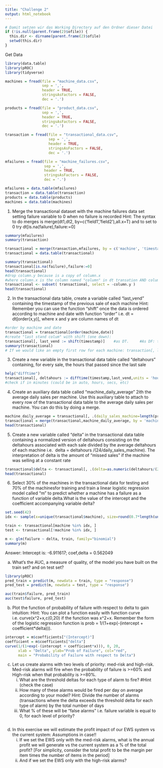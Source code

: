 ```yaml
---
title: "Challenge 2"
output: html_notebook
---
```


```r
# Damit setzen wir das Working Directory auf den Ordner dieser Datei
if (!is.null(parent.frame(2)$ofile)) {
  this.dir <- dirname(parent.frame(2)$ofile)
  setwd(this.dir)
}
```

Get Data
```r
library(data.table)
library(pROC)
library(tidyverse)

machines = fread(file = "machine_data.csv",
                 sep = ',',
                 header = TRUE,
                 stringsAsFactors = FALSE,
                 dec = '.')

products = fread(file = "product_data.csv",
                 sep = ',',
                 header = TRUE,
                 stringsAsFactors = FALSE,
                 dec = '.')

transaction = fread(file = "transactional_data.csv",
                    sep = ',',
                    header = TRUE,
                    stringsAsFactors = FALSE,
                    dec = '.')

mfailures = fread(file = "machine_failures.csv",
                  sep = ',',
                  header = TRUE,
                  stringsAsFactors = FALSE,
                  dec = '.')

mfailures = data.table(mfailures)
transaction = data.table(transaction)
products = data.table(products)
machines = data.table(machines)
```

1. Merge the transactional dataset with the machine failures data set setting failure variable to 0 when no failure is recorded
Hint: The syntax to do merges is merge(dt1,dt2, by=c(‘field1’,’field2’),all.x=T) and to set to 0 try dt[is.na(failure),failure:=0]
```r
summary(mfailures)
summary(transaction)

transactional = merge(transaction,mfailures, by = c('machine', 'timestamp'), all.x=T)
transactional = data.table(transactional)

summary(transactional)
transactional[is.na(failure),failure:=0]
head(transactional)
#drop column.y because is a copy of column.x 
#where column.x is the column named "column" in dt transation AND column.y is the column named "column" in dt mfailures
transactional <- subset( transactional, select = -column.y )
head(transactional)
```

2. In the transactional data table, create a variable called “last_vend” containing the timestamp of the previous sale of each machine
Hint: Remember you can use the function “shift” once the data is ordered according 
to machine and date with function “order” i.e. dt = dt[order(x,y)], where x and y are column names of dt
```r
#order by machine and date
transactional = transactional[order(machine,date)] 
#create "last stand colum" with shift (one down):
transactional[, last_vend := shift(timestamp)]    #as DT.     #As DF: transaction$last_vend=transaction$shift(timestamp)
summary(transactional)
# If we would like an empty first row for each machine: transaction[, last_vend := c(NA, timestamp[-.N]), by=machine] 
```

3. Create a new variable in the transactional data table called “deltahours” containing, for every sale, the hours that passed since the last sale
```r
help("difftime")  
transactional[, deltahours := difftime(timestamp,last_vend,units = 'hours')]   
#check if in minutes (could be in auto, hours, secs, etc)
```

4. Create an auxiliary data table called “machine_daily_average” 2ith the average daily sales per machine. 
Use this auxiliary table to attach to every row of the transactional data table to the average daily sales per machine. 
You can do this by doing a merge.
```r
machine_daily_average = transactional[, .(daily_sales_machine=length(product_name)/uniqueN(date)),by=machine]
transactional = merge(transactional,machine_daily_average, by = 'machine', all.x=T)
head(transactional)
```

5. Create a new variable called “delta” in the transactional data table containing a normalized version of deltahours consisting on the deltahours  associated with each sale divided by the average deltahours of each machine i.e. 
delta = deltahours /(24/daily_sales_machine). The interpretation of delta  is the amount of “missed sales” if the machine was selling at a constant rate
```r
transactional$delta <- transactional[, .(delta=as.numeric(deltahours/(24/daily_sales_machine), units='hours'))]
head(transactional)
```

6. Select 30% of the machines in the transactional data for testing and 70% of the machinesfor training and 
train a linear logistic regression model called “m” to predict whether a machine has a failure as a function of variable delta.What is the value of the intercept and the coefficient accompanying variable delta?
```r
set.seed(42)
idx <- sample(x=unique(transactional$machine), size=round(0.7*length(unique(transactional$machine)), 0))

train <- transactional[machine %in% idx, ]
test <- transactional[!machine %in% idx, ]

m <- glm(failure ~ delta, train, family="binomial")
summary(m)
```
Answer: Intercept is: -6.911617; coef,delta = 0.562049

a) What’s the AUC, a measure of quality, of the model you have built on the train set? and on test set?
```r
library(pROC)
pred_train = predict(m, newdata = train, type = "response")
pred_test = predict(m, newdata = test, type = "response")

auc(train$failure, pred_train)
auc(test$failure, pred_test)
```

b) Plot the function of probability of failure with respect to delta to gain intuition:
Hint: You can plot a function easily with function curve i.e. curve(x^2+x,c(0,20) if the function was x^2+x. 
Remember the form of the logistic regression function is prob = 1/(1+exp(-(intercept + coefficient*delta))).
```r
intercept = m$coefficients["(Intercept)"]
coefficient = m$coefficients["delta"]
curve(1/(1+exp(-(intercept + coefficient*x))), 0, 20,
      xlab = "Delta", ylab="Prob of Failure", col="red",
      main = "Probability of Failure with respect to Delta")
```




c) Let us create alarms with two levels of priority: med-risk and high-risk. Med-risk alarms will fire when the probability     of failure is >=60% and High-risk when that probability is >=80%.
     i.   What are the threshold deltas for each type of alarm to fire?  #Hint (check the case)
     ii.  How many of these alarms would be fired per day on average according to your model?
          Hint: Divide the number of alarms (transactions where the delta exceeds the threshold delta for each type of alarm)           by the total number of days
     iii. What % of these will be “false alarms” i.e. failure variable is equal to 0, for each level of priority?
```r

```


d) In this exercise we will estimate the profit impact of our EWS system vs the current system:
   Assumptions in case!! 
     i.  If we set the EWS only with the med-risk alarms, what is the annual profit we will generate vs the current system as          a % of the total profit? [For simplicity, consider the total profit to be the margin per item times the number of            items in the period]
     ii. And if we set the EWS only with the high-risk alarms?
    














